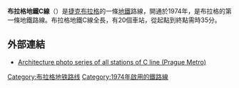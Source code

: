 {{Expand language|1=cs|time=2021-07-11T17:43:36+00:00}}
'''布拉格地鐵C線'''（{{Lang-cz|Linka C}}）是[[捷克|捷克]][[布拉格|布拉格]]的一條[[布拉格地鐵|地鐵]]路線，開通於1974年，是布拉格的第一條地鐵路線。布拉格地鐵C線全長{{Convert|22.41|km|mi}}，有20個車站，從起點到終點需時35分。
==外部連結==
*[http://subway.photos/portfolio/prague-line-c/ Architecture photo series of all stations of C line (Prague Metro)]
{{Commonscat-inline|Prague Metro Line C}}

{{布拉格地铁C线}}
[[Category:布拉格地铁路线|Category:布拉格地铁路线]]
[[Category:1974年啟用的鐵路線|Category:1974年啟用的鐵路線]]